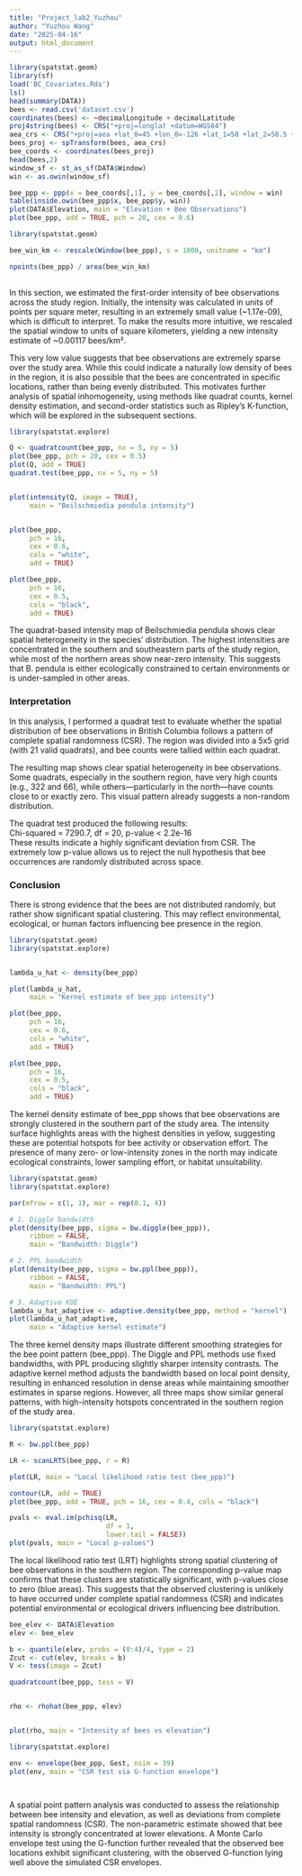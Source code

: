 ```yaml
---
title: "Project_lab2_Yuzhou"
author: "Yuzhou Wang"
date: "2025-04-16"
output: html_document
---
```


```r
library(spatstat.geom)
library(sf)
load('BC_Covariates.Rda')
ls()
head(summary(DATA))
bees <- read.csv('dataset.csv')
coordinates(bees) <- ~decimalLongitude + decimalLatitude
proj4string(bees) <- CRS("+proj=longlat +datum=WGS84")
aea_crs <- CRS("+proj=aea +lat_0=45 +lon_0=-126 +lat_1=50 +lat_2=58.5 +x_0=1000000 +y_0=0 +datum=NAD83 +units=m +no_defs")
bees_proj <- spTransform(bees, aea_crs)
bee_coords <- coordinates(bees_proj)
head(bees,2)
window_sf <- st_as_sf(DATA$Window)
win <- as.owin(window_sf) 

bee_ppp <- ppp(x = bee_coords[,1], y = bee_coords[,2], window = win)
table(inside.owin(bee_ppp$x, bee_ppp$y, win))  
plot(DATA$Elevation, main = "Elevation + Bee Observations")
plot(bee_ppp, add = TRUE, pch = 20, cex = 0.6)
```

```r

library(spatstat.geom)

bee_win_km <- rescale(Window(bee_ppp), s = 1000, unitname = "km")

npoints(bee_ppp) / area(bee_win_km)
 


```

In this section, we estimated the first-order intensity of bee observations across the study region. Initially, the intensity was calculated in units of points per square meter, resulting in an extremely small value (~1.17e-09), which is difficult to interpret. To make the results more intuitive, we rescaled the spatial window to units of square kilometers, yielding a new intensity estimate of ~0.00117 bees/km².  

This very low value suggests that bee observations are extremely sparse over the study area. While this could indicate a naturally low density of bees in the region, it is also possible that the bees are concentrated in specific locations, rather than being evenly distributed. This motivates further analysis of spatial inhomogeneity, using methods like quadrat counts, kernel density estimation, and second-order statistics such as Ripley’s K-function, which will be explored in the subsequent sections.  

```r
library(spatstat.explore)

Q <- quadratcount(bee_ppp, nx = 5, ny = 5)
plot(bee_ppp, pch = 20, cex = 0.5)
plot(Q, add = TRUE)
quadrat.test(bee_ppp, nx = 5, ny = 5)



```

```r
plot(intensity(Q, image = TRUE),
     main = "Beilschmiedia pendula intensity")


plot(bee_ppp,
     pch = 16,
     cex = 0.6,
     cols = "white",
     add = TRUE)

plot(bee_ppp,
     pch = 16,
     cex = 0.5,
     cols = "black",
     add = TRUE)

```


The quadrat-based intensity map of Beilschmiedia pendula shows clear spatial heterogeneity in the species’ distribution. The highest intensities are concentrated in the southern and southeastern parts of the study region, while most of the northern areas show near-zero intensity. This suggests that B. pendula is either ecologically constrained to certain environments or is under-sampled in other areas.


### Interpretation

In this analysis, I performed a quadrat test to evaluate whether the spatial distribution of bee observations in British Columbia follows a pattern of complete spatial randomness (CSR). The region was divided into a 5x5 grid (with 21 valid quadrats), and bee counts were tallied within each quadrat.  

The resulting map shows clear spatial heterogeneity in bee observations. Some quadrats, especially in the southern region, have very high counts (e.g., 322 and 66), while others—particularly in the north—have counts close to or exactly zero. This visual pattern already suggests a non-random distribution.  

The quadrat test produced the following results:  
Chi-squared = 7290.7, df = 20, p-value < 2.2e-16  
These results indicate a highly significant deviation from CSR. The extremely low p-value allows us to reject the null hypothesis that bee occurrences are randomly distributed across space.

### Conclusion

There is strong evidence that the bees are not distributed randomly, but rather show significant spatial clustering. This may reflect environmental, ecological, or human factors influencing bee presence in the region.


```r
library(spatstat.geom)
library(spatstat.explore)


lambda_u_hat <- density(bee_ppp) 

plot(lambda_u_hat,
     main = "Kernel estimate of bee_ppp intensity")

plot(bee_ppp,
     pch = 16,
     cex = 0.6,
     cols = "white",
     add = TRUE)

plot(bee_ppp,
     pch = 16,
     cex = 0.5,
     cols = "black",
     add = TRUE)


```



The kernel density estimate of bee_ppp shows that bee observations are strongly clustered in the southern part of the study area. The intensity surface highlights areas with the highest densities in yellow, suggesting these are potential hotspots for bee activity or observation effort. The presence of many zero- or low-intensity zones in the north may indicate ecological constraints, lower sampling effort, or habitat unsuitability.


```r

library(spatstat.geom)
library(spatstat.explore)

par(mfrow = c(1, 3), mar = rep(0.1, 4)) 

# 1. Diggle bandwidth
plot(density(bee_ppp, sigma = bw.diggle(bee_ppp)), 
     ribbon = FALSE,
     main = "Bandwidth: Diggle")

# 2. PPL bandwidth
plot(density(bee_ppp, sigma = bw.ppl(bee_ppp)), 
     ribbon = FALSE,
     main = "Bandwidth: PPL")

# 3. Adaptive KDE
lambda_u_hat_adaptive <- adaptive.density(bee_ppp, method = "kernel")
plot(lambda_u_hat_adaptive,
     main = "Adaptive kernel estimate")


```


The three kernel density maps illustrate different smoothing strategies for the bee point pattern (bee_ppp). The Diggle and PPL methods use fixed bandwidths, with PPL producing slightly sharper intensity contrasts. The adaptive kernel method adjusts the bandwidth based on local point density, resulting in enhanced resolution in dense areas while maintaining smoother estimates in sparse regions. However, all three maps show similar general patterns, with high-intensity hotspots concentrated in the southern region of the study area.

```r
library(spatstat.explore)

R <- bw.ppl(bee_ppp)

LR <- scanLRTS(bee_ppp, r = R)

plot(LR, main = "Local likelihood ratio test (bee_ppp)")

contour(LR, add = TRUE)
plot(bee_ppp, add = TRUE, pch = 16, cex = 0.4, cols = "black")

```

```r
pvals <- eval.im(pchisq(LR,
                        df = 1,
                        lower.tail = FALSE))
plot(pvals, main = "Local p-values")

```


The local likelihood ratio test (LRT) highlights strong spatial clustering of bee observations in the southern region. The corresponding p-value map confirms that these clusters are statistically significant, with p-values close to zero (blue areas). This suggests that the observed clustering is unlikely to have occurred under complete spatial randomness (CSR) and indicates potential environmental or ecological drivers influencing bee distribution.

```r
bee_elev <- DATA$Elevation
elev <- bee_elev

b <- quantile(elev, probs = (0:4)/4, type = 2)
Zcut <- cut(elev, breaks = b)
V <- tess(image = Zcut)

quadratcount(bee_ppp, tess = V)


rho <- rhohat(bee_ppp, elev)


plot(rho, main = "Intensity of bees vs elevation")

library(spatstat.explore)

env <- envelope(bee_ppp, Gest, nsim = 39)
plot(env, main = "CSR test via G-function envelope")




```

A spatial point pattern analysis was conducted to assess the relationship between bee intensity and elevation, as well as deviations from complete spatial randomness (CSR). The non-parametric estimate showed that bee intensity is strongly concentrated at lower elevations. A Monte Carlo envelope test using the G-function further revealed that the observed bee locations exhibit significant clustering, with the observed G-function lying well above the simulated CSR envelopes.



